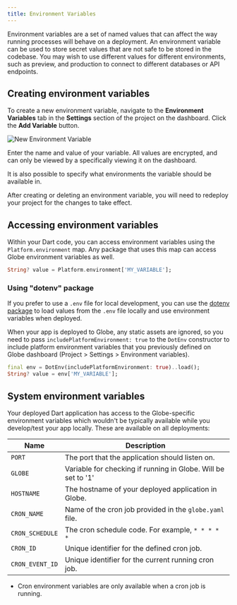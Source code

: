 ```yaml
---
title: Environment Variables
---
```


Environment variables are a set of named values that can affect the way running processes will behave on a deployment. An environment variable can be used to store secret values that are not safe to be stored in the codebase. You may wish to use
different values for different environments, such as preview, and production to connect to different databases or API endpoints.

## Creating environment variables

To create a new environment variable, navigate to the **Environment Variables** tab in the **Settings** section of the project on the dashboard. Click the **Add Variable** button.

![New Environment Variable](/assets/new-env-variable.png)

Enter the name and value of your variable. All values are encrypted, and can only be viewed by a specifically viewing it on the dashboard.

It is also possible to specify what environments the variable should be available in.

<Warning>
After creating or deleting an environment variable, you will need to redeploy your project for the changes to take effect.
</Warning>

## Accessing environment variables

Within your Dart code, you can access environment variables using the `Platform.environment` map. Any package that uses this map can access Globe environment variables as well.

```dart
String? value = Platform.environment['MY_VARIABLE'];
```

### Using "dotenv" package

If you prefer to use a `.env` file for local development, you can use the [dotenv package](https://pub.dev/packages/dotenv) to load values from the `.env` file locally and use environment variables when deployed.

When your app is deployed to Globe, any static assets are ignored, so you need to pass `includePlatformEnvironment: true` to the `DotEnv` constructor to include platform environment variables that you previously defined on Globe dashboard (Project > Settings > Environment variables).

```dart
final env = DotEnv(includePlatformEnvironment: true)..load();
String? value = env['MY_VARIABLE'];
```

## System environment variables

Your deployed Dart application has access to the Globe-specific environment variables which wouldn't be typically available while you develop/test your app locally. These are available on all deployments:

| Name   | Description                                     |
| ------ | ----------------------------------------------- |
| `PORT` | The port that the application should listen on. |
| `GLOBE` | Variable for checking if running in Globe. Will be set to '1' |
| `HOSTNAME` | The hostname of your deployed application in Globe. |
| `CRON_NAME` | Name of the cron job provided in the `globe.yaml` file. |
| `CRON_SCHEDULE` | The cron schedule code. For example, `* * * * *` |
| `CRON_ID` | Unique identifier for the defined cron job. |
| `CRON_EVENT_ID` | Unique identifier for the current running cron job. |

* Cron environment variables are only available when a cron job is running.
